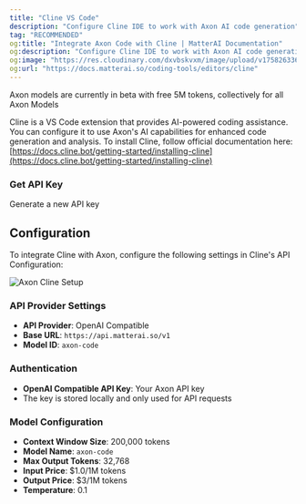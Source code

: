 ```yaml
---
title: "Cline VS Code"
description: "Configure Cline IDE to work with Axon AI code generation"
tag: "RECOMMENDED"
og:title: "Integrate Axon Code with Cline | MatterAI Documentation"
og:description: "Configure Cline IDE to work with Axon AI code generation"
og:image: "https://res.cloudinary.com/dxvbskvxm/image/upload/v1758263362/axon-cline_tpdtcw.png"
og:url: "https://docs.matterai.so/coding-tools/editors/cline"
---
```


<Tip>
  Axon models are currently in beta with free 5M tokens, collectively for all
  Axon Models
</Tip>

Cline is a VS Code extension that provides AI-powered coding assistance. You can configure it to use Axon's AI capabilities for enhanced code generation and analysis. To install Cline, follow official documentation here: [https://docs.cline.bot/getting-started/installing-cline](https://docs.cline.bot/getting-started/installing-cline)

### Get API Key

<CardGroup cols={2}>
  <Card title="Get API Key" icon="key" href="/axon-ai/api-keys">
    Generate a new API key
  </Card>
</CardGroup>

## Configuration

To integrate Cline with Axon, configure the following settings in Cline's API Configuration:

<Frame>
  <img
    className="block"
    src="/images/axon/axon-cline-setup.png"
    alt="Axon Cline Setup"
  />
</Frame>

### API Provider Settings

- **API Provider**: OpenAI Compatible
- **Base URL**: `https://api.matterai.so/v1`
- **Model ID**: `axon-code`

### Authentication

- **OpenAI Compatible API Key**: Your Axon API key
- The key is stored locally and only used for API requests

### Model Configuration

- **Context Window Size**: 200,000 tokens
- **Model Name**: `axon-code`
- **Max Output Tokens**: 32,768
- **Input Price**: $1.0/1M tokens
- **Output Price**: $3/1M tokens
- **Temperature**: 0.1
